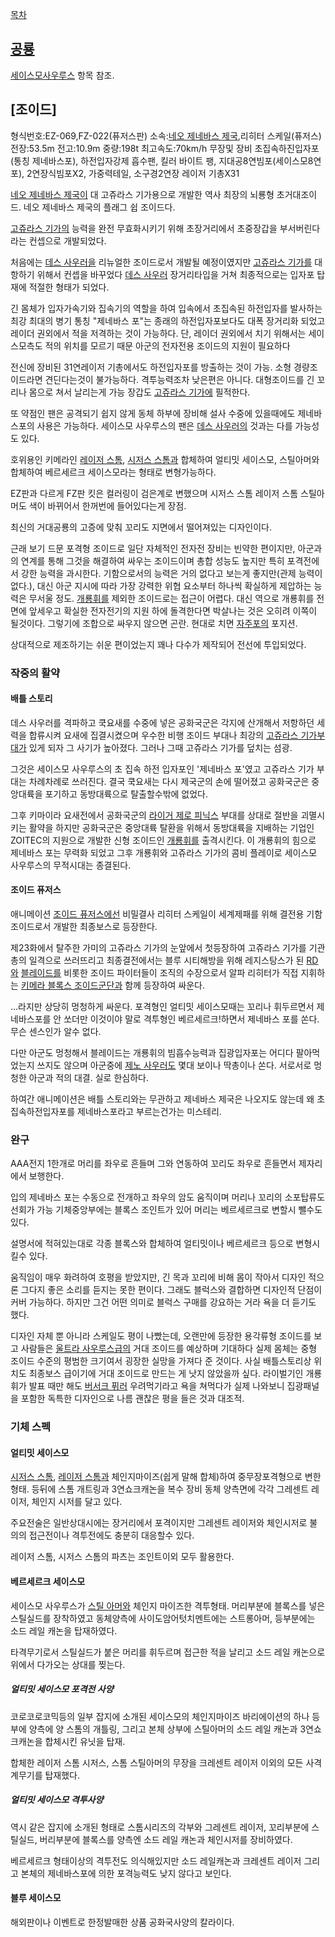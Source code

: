 [[목차]]

== [[공룡]] ==
[[세이스모사우루스]] 항목 참조.

== [조이드] ==
형식번호:EZ-069,FZ-022(퓨저스판) 소속:[[네오 제네바스 제국]],리히터 스케일(퓨저스) 
전장:53.5m 전고:10.9m 중량:198t 최고속도:70km/h 
무장및 장비
초집속하진입자포(통칭 제네바스포), 하전입자강제 흡수팬, 킬러 바이트 팽, 지대공8연빔포(세이스모8연포), 2연장식빔포X2, 가중력테일, 소구경2연장 레이저 기총X31
 
[[네오 제네바스 제국]]이 대 고쥬라스 기가용으로 개발한 역사 최장의 뇌룡형 초거대조이드. 네오 제네바스 제국의 플래그 쉽 조이드다.

[[고쥬라스 기가]]의 능력을 완전 무효화시키기 위해 초장거리에서 초중장갑을 부서버린다라는 컨셉으로 개발되었다.

처음에는 [[데스 사우러]]을 리뉴얼한 조이드로서 개발될 예정이였지만 [[고쥬라스 기가]]를 대항하기 위해서 컨셉을 바꾸었다 [[데스 사우러]] 장거리타입을 거쳐 최종적으로는 입자포 탑재에 적절한 형태가 되었다.

긴 몸체가 입자가속기와 집속기의 역할을 하여 입속에서 초집속된 하전입자를 발사하는 최강 최대의 병기 통칭 "제네바스 포"는 종래의 하전입자포보다도 대폭 장거리화 되었고 레이더 권외에서 적을 저격하는 것이 가능하다. 단, 레이더 권외에서 치기 위해서는 세이스모측도 적의 위치를 모르기 때문 아군의 전자전용 조이드의 지원이 필요하다

전신에 장비된 31연레이저 기총에서도 하전입자포를 방출하는 것이 가능. 소형 경량조이드라면 견딘다는것이 불가능하다. 격투능력조차 낮은편은 아니다. 대형조이드를 긴 꼬리나 몸으로 쳐서 날리는게 가능 장갑도 [[고쥬라스 기가]]에 필적한다.

또 약점인 팬은 공격되기 쉽지 않게 동체 하부에 장비해 설사 수중에 있을때에도 제네바스포의 사용은 가능하다. 세이스모 사우루스의 팬은 [[데스 사우러]]의 것과는 다를 가능성도 있다.

호위용인 키메라인 [[레이저 스톰]], [[시저스 스톰]]과 합체하여 얼티밋 세이스모, 스틸아머와 합체하여 베르세르크 세이스모라는 형태로 변형가능하다.

EZ판과 다르게 FZ판 킷은 컬러링이 검은계로 변했으며 시저스 스톰 레이저 스톰 스틸아머도 색이 바뀌어서 한꺼번에 들어있다는게 장점.

최신의 거대공룡의 고증에 맞춰 꼬리도 지면에서 떨어져있는 디자인이다.

근래 보기 드문 포격형 조이드로 일단 자체적인 전자전 장비는 빈약한 편이지만, 아군과의 연계를 통해 그것을 해결하여 싸우는 조이드이며 총합 성능도 높지만 특히 포격전에서 강한 능력을 과시한다. 기함으로서의 능력은 거의 없다고 보는게 좋지만(관제 능력이 없다.), 대신 아군 지시에 따라 가장 강력한 위협 요소부터 하나씩 확실하게 제압하는 능력은 무서울 정도. [[개룡휘]]를 제외한 조이드로는 접근이 어렵다. 대신 역으로 개룡휘를 전면에 앞세우고 확실한 전자전기의 지원 하에 돌격한다면 박살나는 것은 오히려 이쪽이 될것이다. 그렇기에 조합으로 싸우지 않으면 곤란. 현대로 치면 [[자주포]]의 포지션.

상대적으로 제조하기는 쉬운 편이었는지 꽤나 다수가 제작되어 전선에 투입되었다.

=== 작중의 활약 ===
==== 배틀 스토리 ====
데스 사우러를 격파하고 쿡요새를 수중에 넣은 공화국군은 각지에 산개해서 저항하던 세력을 합류시켜 요새에 집결시켰으며 우수한 비행 조이드 부대나 최강의 [[고쥬라스 기가]]부대가 있게 되자 그 사기가 높아졌다. 그러나 그때 고쥬라스 기가를 덮치는 섬광.

그것은 세이스모 사우루스의 초 집속 하전 입자포인 '제네바스 포'였고 고쥬라스 기가 부대는 차례차례로 쓰러진다. 결국 쿡요새는 다시 제국군의 손에 떨어졌고 공화국군은 중앙대륙을 포기하고 동방대륙으로 탈출할수밖에 없었다.

그후 키마이라 요새전에서 공화국군의 [[라이거 제로 피닉스]] 부대를 상대로 절반을 괴멸시키는 활약을 하지만 공화국군은 중앙대륙 탈환을 위해서 동방대륙을 지배하는 기업인 ZOITEC의 지원으로 개발한 신형 조이드인 [[개룡휘]]를 출격시킨다. 이 개룡휘의 힘으로 제네바스 포는 무력화 되었고 그후 개룡휘와 고쥬라스 기가의 콤비 플레이로 세이스모 사우루스의 무적시대는 종결된다.

==== 조이드 퓨저스 ====
애니메이션 [[조이드 퓨저스]]에선 비밀결사 리히터 스케일이 세계제패를 위해 결전용 기함 조이드로서 개발한 최종보스로 등장한다.

제23화에서 탈주한 가미의 고쥬라스 기가의 눈앞에서 첫등장하여 고쥬라스 기가를 기관총의 일격으로 쓰러뜨리고 최종결전에서는 블루 시티해방을 위해 레지스탕스가 된 [[RD]]와 [[블레이드]]를 비롯한 조이드 파이터들이 조직의 수장으로서 알파 리히터가 직접 지휘하는 [[키메라 블록스 조이드]]군단과 함께 등장하여 싸운다.

...라지만 상당히 멍청하게 싸운다. 포격형인 얼티밋 세이스모때는 꼬리나 휘두르면서 제네바스포를 안 쏘더만 이것이야 말로 격투형인 베르세르크!하면서 제네바스 포를 쏜다. 무슨 센스인가 알수 없다.

다만 아군도 멍청해서 블레이드는 개룡휘의 빔흡수능력과 집광입자포는 어디다 팔아먹었는지 쓰지도 않으며 아군중에 [[제노 사우러]]도 몇대 보이나 딱총이나 쏜다. 서로서로 멍청한 아군과 적의 대결.
실로 한심하다.

하여간 애니메이션은 배틀 스토리와는 무관하고 제네바스 제국은 나오지도 않는데 왜 초집속하전입자포를 제네바스포라고 부르는건가는 미스테리.

=== 완구 ===
AAA전지 1한개로 머리를 좌우로 흔들며 그와 연동하여 꼬리도 좌우로 흔들면서 제자리에서 보행한다.

입의 제네바스 포는 수동으로 전개하고 좌우의 암도 움직이며 머리나 꼬리의 소포탑류도 선회가 가능 기체중앙부에는 블록스 조인트가 있어 머리는 베르세르크로 변할시 뺄수도 있다.

설명서에 적혀있는대로 각종 블록스와 합체하여 얼티밋이나 베르세르크 등으로 변형시킬수 있다.

움직임이 매우 화려하여 호평을 받았지만, 긴 목과 꼬리에 비해 몸이 작아서 디자인 적으론 그다지 좋은 소리를 듣지는 못한 편이다. 그래도 블럭스와 결합하면 디자인적 단점이 커버 가능하다. 하지만 그건 어떤 의미로 블럭스 구매를 강요하는 거라 욕을 더 듣기도 했다.

디자인 자체 뿐 아니라 스케일도 평이 나빴는데, 오랜만에 등장한 용각류형 조이드를 보고 사람들은 [[울트라 사우루스]]급의 거대 조이드를 예상하며 기대하다 실제 몸체는 중형 조이드 수준의 평범한 크기여서 굉장한 실망을 가져다 준 것이다. 사실 배틀스토리상 위치도 최종보스 급이기에 거대 조이드로 만드는 게 낫지 않았을까 싶다. 라이벌기인 개룡휘가 발표 때만 해도 [[버서크 퓌러]] 우려먹기라고 욕을 쳐먹다가 실제 나와보니 집광패널을 포함한 독특한 디자인으로 나름 괜찮은 평을 들은 것과 대조적.

=== 기체 스펙 ===
==== 얼티밋 세이스모 ====
[[시저스 스톰]], [[레이저 스톰]]과 체인지마이즈(쉽게 말해 합체)하여 중무장포격형으로 변한 형태.
등뒤에 스톰 개트링과 3연쇼크캐논을 복수 장비 동체 양측면에 각각 그레센트 레이저, 체인지 시저를 달고 있다. 

주요전술은 일반상대시에는 장거리에서 포격이지만 그레센트 레이저와 체인시저로 불의의 접근전이나 격투전에도 충분히 대응할수 있다.

레이저 스톰, 시저스 스톰의 파츠는 조인트이외 모두 활용한다.

==== 베르세르크 세이스모 ====
세이스모 사우루스가 [[스틸 아머]]와 체인지 마이즈한 격투형태.
머리부분에 블록스를 넣은 스틸실드를 장착하였고 동체양측에 사이도암어텃치멘트에는 스트롱아머, 등부분에는 소드 레일 캐논을 탑재하였다.

타격무기로서 스틸실드가 붙은 머리를 휘두르며 접근한 적을 날리고 소드 레일 캐논으로 위에서 다가오는 상대를 찢는다.

===== 얼티밋 세이스모 포격전 사양 =====
코로코로코믹등의 일부 잡지에 소개된 세이스모의 체인지마이즈 바리에이션의 하나 등부에 양측에 양 스톰의 개틀링, 그리고 본체 상부에 스틸아머의 소드 레일 캐논과 3연쇼크캐논을 합체시킨 유닛을 탑재. 

합체한 레이저 스톰 시저스, 스톰 스틸아머의 무장을 크레센트 레이저 이외의 모든 사격계무기를 탑재했다.

===== 얼티밋 세이스모 격투사양 =====
역시 같은 잡지에 소개된 형태로 스톰시리즈의 각부와 그레센트 레이저, 꼬리부분에 스틸실드, 버리부분에 블록스를 양측엔 소드 레일 캐논과 체인시저를 장비하였다.

베르세르크 형태이상의 격투전도 의식해있지만 소드 레일캐논과 크레센트 레이저 그리고 본체의 제네바스포에 의한 포격능력도 낮지 않다고 보인다.
 
==== 블루 세이스모 ====
해외판이나 이벤트로 한정발매한 상품 공화국사양의 칼라이다.
